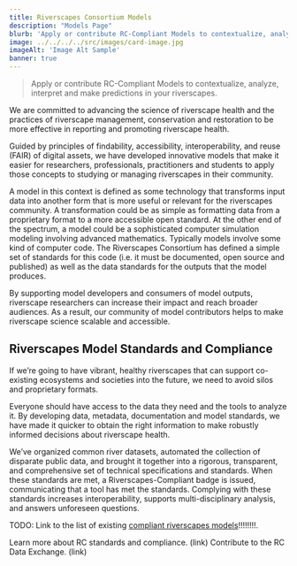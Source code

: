 ```yaml
---
title: Riverscapes Consortium Models
description: "Models Page"
blurb: 'Apply or contribute RC-Compliant Models to contextualize, analyze, interpret and make predictions in your riverscapes.'
image: ../../../../src/images/card-image.jpg
imageAlt: 'Image Alt Sample'
banner: true
---
```


> Apply or contribute RC-Compliant Models to contextualize, analyze, interpret and make predictions in your riverscapes.

We are committed to advancing the science of riverscape health and the practices of riverscape management, conservation and restoration to be more effective in reporting and promoting riverscape health. 
 
Guided by principles of findability, accessibility, interoperability, and reuse (FAIR) of digital assets, we have developed innovative models that make it easier for researchers, professionals, practitioners and students to apply those concepts to studying or managing riverscapes in their community.

A model in this context is defined as some technology that transforms input data into another form that is more useful or relevant for the riverscapes community. A transformation could be as simple as formatting data from a proprietary format to a more accessible open standard. At the other end of the spectrum, a model could be a sophisticated computer simulation modeling involving advanced mathematics. Typically models involve some kind of computer code. The Riverscapes Consortium has defined a simple set of standards for this code (i.e. it must be documented, open source and published) as well as the data standards for the outputs that the model produces.
 
By supporting model developers and consumers of model outputs, riverscape researchers can increase their impact and reach broader audiences. As a result, our community of model contributors helps to make riverscape science scalable and accessible. 
 
## Riverscapes Model Standards and Compliance
If we’re going to have vibrant, healthy riverscapes that can support co-existing ecosystems and societies into the future, we need to avoid silos and proprietary formats. 
 
Everyone should have access to the data they need and the tools to analyze it. By developing data, metadata, documentation and model standards, we have made it quicker to obtain the right information to make robustly informed decisions about riverscape health.
 
We’ve organized common river datasets, automated the collection of disparate public data, and brought it together into a rigorous, transparent, and comprehensive set of technical specifications and standards. When these standards are met, a Riverscapes-Compliant badge is issued, communicating that a tool has met the standards. Complying with these standards increases interoperability, supports multi-disciplinary analysis, and answers unforeseen questions.

TODO: Link to the list of existing [compliant riverscapes models](https://tools.riverscapes.net/)!!!!!!!!.
 
Learn more about RC standards and compliance. (link)
Contribute to the RC Data Exchange. (link)


